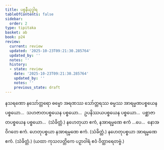 ```yaml
---
title: ပစ္စနီယုဒ္ဓါရ
tableOfContents: false
sidebar:
  order: 2
type: tipitaka
basket: ab
book: p24
review:
  current: review
  updated: '2025-10-23T09:21:30.285764'
  updated_by: ''
  notes: ''
  history:
  - state: review
    date: '2025-10-23T09:21:30.285764'
    updated_by: ''
    notes: ''
    previous_state: draft
---
```



<ReviewStatus review={frontmatter.review} showDetails={true} />

<HypothesisAnnotation frontmatter={frontmatter} />

<DynamicBreadcrumb />

<Division number="89" book="p24" e="ch" v="40" p="441">

<Paragraph number="188" book="p24">
နသရဏော နသော်တ္တရော ဓမ္မော အရဏဿ သော်တ္တရဿ ဓမ္မဿ အာရမ္မဏပစ္စယေန ပစ္စယော…  သဟဇာတပစ္စယေန ပစ္စယော…  ဥပနိဿယပစ္စယေန ပစ္စယော…  ပစ္ဆာဇာတပစ္စယေန ပစ္စယော…  (သံခိတ္တံ.)
</Paragraph>

<Paragraph number="189" book="p24">
နဟေတုယာ ဧကံ, နအာရမ္မဏေ ဧကံ …ပေ…  နောအဝိဂတေ ဧကံ.
</Paragraph>

<Paragraph number="190" book="p24">
ဟေတုပစ္စယာ နအာရမ္မဏေ ဧကံ. (သံခိတ္တံ.)
</Paragraph>

<Paragraph number="191" book="p24">
နဟေတုပစ္စယာ အာရမ္မဏေ ဧကံ. (သံခိတ္တံ.)
</Paragraph>

<Paragraph number="192" book="p24">
(ယထာ ကုသလတ္တိကေ ပဉှာဝါရံ ဧဝံ ဝိတ္ထာရေတဗ္ဗံ.)
</Paragraph>
</Division>